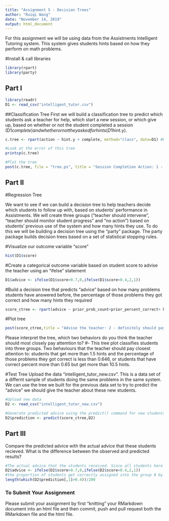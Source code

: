 ```yaml
---
title: "Assignment 5 - Decision Trees"
author: "Ruiqi Wang"
date: "November 14, 2019"
output: html_document
---
```

For this assignment we will be using data from the Assistments Intelligent Tutoring system. This system gives students hints based on how they perform on math problems. 

#Install & call libraries
```r
library(rpart)
library(party)
```

## Part I
```r
library(readr)
D1 <- read_csv("intelligent_tutor.csv")
```

##Classification Tree
First we will build a classification tree to predict which students ask a teacher for help, which start a new session, or which give up, based on whether or not the student completed a session (D1$complete) and whether or not they asked for hints (D1$hint.y). 
```r
c.tree <- rpart(action ~ hint.y + complete, method="class", data=D1) #Notice the standard R notion for a formula X ~ Y

#Look at the error of this tree
printcp(c.tree)

#Plot the tree
post(c.tree, file = "tree.ps", title = "Session Completion Action: 1 - Ask teacher, 2 - Start new session, 3 - Give up")
```
## Part II

#Regression Tree

We want to see if we can build a decision tree to help teachers decide which students to follow up with, based on students' performance in Assistments. We will create three groups ("teacher should intervene", "teacher should monitor student progress" and "no action") based on students' previous use of the system and how many hints they use. To do this we will be building a decision tree using the "party" package. The party package builds decision trees based on a set of statistical stopping rules.

#Visualize our outcome variable "score"
```r
hist(D1$score)
```

#Create a categorical outcome variable based on student score to advise the teacher using an "ifelse" statement
```r
D1$advice <- ifelse(D1$score>0.7,0,ifelse(D1$score<0.4,2,1))

```

#Build a decision tree that predicts "advice" based on how many problems students have answered before, the percentage of those problems they got correct and how many hints they required
```r
score_ctree <- rpart(advice ~ prior_prob_count+prior_percent_correct+ hints, method="class", data=D1)
```

#Plot tree
```r
post(score_ctree,title = "Advise the teacher: 2 - definitely should pay close attention to this student, 1 - talk to this student sometimes , 0 - no need to worry about this student")
```

Please interpret the tree, which two behaviors do you think the teacher should most closely pay attemtion to?
#- This tree plot classifies students into three groups. Two behaviours that the teacher should pay closest attention to: students that get more than 1.5 hints and the percentage of those problems they got correct is less than 0.646, or students that have correct percent more than 0.65 but get more than 10.5 hints. 

#Test Tree
Upload the data "intelligent_tutor_new.csv". This is a data set of a differnt sample of students doing the same problems in the same system. We can use the tree we built for the previous data set to try to predict the "advice" we should give the teacher about these new students. 

```r
#Upload new data
D2 <- read_csv("intelligent_tutor_new.csv")

#Generate predicted advice using the predict() command for new students based on tree generated from old students
D2$prediction <- predict(score_ctree,D2)

``` 
## Part III
Compare the predicted advice with the actual advice that these students recieved. What is the difference between the observed and predicted results?
```r
#The actual advice that the students received. Since all students here score 1, they will be assign into the group 0.
D2$advice <- ifelse(D2$score>0.7,0,ifelse(D2$score<0.4,2,1))
#the proportion of students get correctly assigned into the group 0 by the old prediction. So the correct rate of the classification method on this new dataset is 66.5%
length(which(D2$prediction[,1]>0.4))/200
```

### To Submit Your Assignment

Please submit your assignment by first "knitting" your RMarkdown document into an html file and then commit, push and pull request both the RMarkdown file and the html file.

